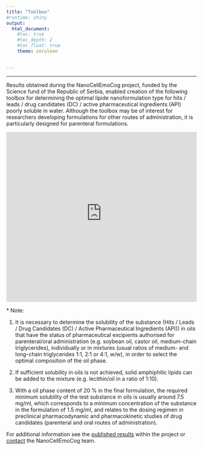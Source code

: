 ---
title: "Toolbox"
#runtime: shiny
output: 
  html_document:
    #toc: true
    #toc_depth: 2
    #toc_float: true
    theme: cerulean
    

---
<style type="text/css">
h1.title {
  font-size: 30px;
}

h1 { /* Header 1 */
  font-size: 20px
}
</style>
***

Results obtained during the NanoCellEmoCog project, funded by the Science fund of the Republic of Serbia, enabled creation of the following toolbox for determining the optimal lipide nanoformulation type for hits / leads / drug candidates (DC) / active pharmaceutical ingredients (API)  poorly soluble in water. Although the toolbox may be of interest for researchers developing formulations for other routes of administration, it is particularly designed for parenteral formulations.

&NewLine;
&NewLine;

<iframe height="450" width="100%" frameborder="no" src="https://nanocellemocog.shinyapps.io/my_app_en/"> </iframe>

&NewLine;
&NewLine;

\* Note:

1. It is necessary to determine the solubility of the substance (Hits / Leads / Drug Candidates (DC) / Active Pharmaceutical Ingredients (API)) in oils that have the status of pharmaceutical excipients authorised for parenteral/oral administration (e.g. soybean oil, castor oil, medium-chain triglycerides), individually or in mixtures (usual ratios of medium- and long-chain triglycerides 1:1, 2:1 or 4:1, w/w), in order to select the optimal composition of the oil phase.

2. If sufficient solubility in oils is not achieved, solid amphiphilic lipids can be added to the mixture (e.g. lecithin/oil in a ratio of 1:10).

3. With a oil phase content of 20 % in the final formulation, the required minimum solubility of the test substance in oils is usually around 7.5 mg/ml, which corresponds to a minimum concentration of the substance in the formulation of 1.5 mg/ml, and relates to the dosing regimen in preclinical pharmacodynamic and pharmacokinetic studies of drug candidates (parenteral and oral routes of administration).

&NewLine;
&NewLine;

For additional information see the [published results](https://nanocellemocog.github.io/NanoCellEmoCogEngl/publications_en.html) within the project or [contact](https://nanocellemocog.github.io/NanoCellEmoCogEngl/contact_en.html) the NanoCellEmoCog team.